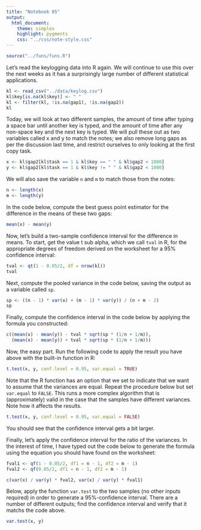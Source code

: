 ```yaml
---
title: "Notebook 05"
output:
  html_document:
    theme: simplex
    highlight: pygments
    css: "../css/note-style.css"
---
```


```r
source("../funs/funs.R")
```

Let's read the keylogging data into R again. We will continue
to use this over the next weeks as it has a surprisingly large
number of different statistical applications.

```r
kl <- read_csv("../data/keylog.csv")
kl$key[is.na(kl$key)] <- " "
kl <- filter(kl, !is.na(gap1), !is.na(gap2))
kl
```

Today, we will look at two different samples, the amount of
time after typing a space bar until another key is typed, and
the amount of time after any non-space key and the next key 
is typed. We will pull these out as two variables called x and
y to match the notes; we also remove long gaps as per the 
discussion last time, and restrict ourselves to only looking
at the first copy task.

```r
x <- kl$gap2[kl$task == 1 & kl$key == " " & kl$gap2 < 1000]
y <- kl$gap2[kl$task == 1 & kl$key != " " & kl$gap2 < 1000]
```

We will also save the variable `n` and `m` to match those
from the notes:

```r
n <- length(x)
m <- length(y)
```

In the code below, compute the best guess point estimator for
the difference in the means of these two gaps:

```r
mean(x) - mean(y)
```

Now, let's build a two-sample confidence interval for the 
difference in means. To start, get the value t sub alpha,
which we call `tval` in R, for the appropriate degrees of
freedom derived on the worksheet for a 95% confidence interval:

```r
tval <- qt(1 - 0.05/2, df = nrow(kl))
tval
```

Next, compute the pooled variance in the code below, saving the
output as a variable called `sp`. 

```r
sp <- ((n - 1) * var(x) + (m - 1) * var(y)) / (n + m - 2)
sp
```

Finally, compute the confidence interval in the code below by 
applying the formula you constructed:

```r
c((mean(x) - mean(y)) - tval * sqrt(sp * (1/n + 1/m)),
  (mean(x) - mean(y)) + tval * sqrt(sp * (1/n + 1/m)))
```

Now, the easy part. Run the following code to apply the result
you have above with the built-in function in R: 

```r
t.test(x, y, conf.level = 0.95, var.equal = TRUE)
```

Note that the R function has an option that we set to indicate
that we want to assume that the variances are equal. Repeat
the procedure below but set `var.equal` to `FALSE`. This runs
a more complex algorithm that is (approximately) valid in the
case that the samples have different variances. Note how it
affects the results.

```r
t.test(x, y, conf.level = 0.95, var.equal = FALSE)
```

You should see that the confidence interval gets a bit larger.

Finally, let's apply the confidence interval for the ratio of
the variances. In the interest of time, I have typed out the
code below to generate the formula using the equation you should
have found on the worksheet:

```r
fval1 <- qf(1 - 0.05/2, df1 = n - 1, df2 = m - 1)
fval2 <- qf(0.05/2, df1 = n - 1, df2 = m - 1)

c(var(x) / var(y) * fval2, var(x) / var(y) * fval1)
```

Below, apply the function `var.test` to the two samples (no other
inputs required) in order to generate a 95%-confidence interval.
There are a number of different outputs; find the confidence
interval and verify that it matchs the code above.

```r
var.test(x, y)
```






